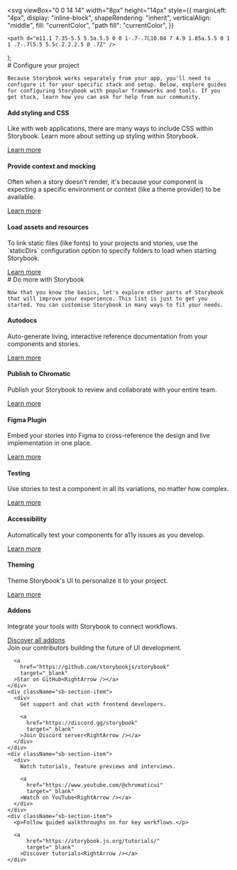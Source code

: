 
  <svg
    viewBox="0 0 14 14"
    width="8px"
    height="14px"
    style={{
      marginLeft: "4px",
      display: "inline-block",
      shapeRendering: "inherit",
      verticalAlign: "middle",
      fill: "currentColor",
      "path fill": "currentColor",
    }}
  >
    <path d="m11.1 7.35-5.5 5.5a.5.5 0 0 1-.7-.7L10.04 7 4.9 1.85a.5.5 0 1 1 .7-.7l5.5 5.5c.2.2.2.5 0 .7Z" />
  </svg>
);

<Meta title="Configure your project" />

<div className="sb-container">
  <div className='sb-section-title'>
    # Configure your project

    Because Storybook works separately from your app, you'll need to configure it for your specific stack and setup. Below, explore guides for configuring Storybook with popular frameworks and tools. If you get stuck, learn how you can ask for help from our community.

  </div>
  <div className="sb-section">
    <div className="sb-section-item">
      <h4 className="sb-section-item-heading">Add styling and CSS</h4>
      <p className="sb-section-item-paragraph">Like with web applications, there are many ways to include CSS within Storybook. Learn more about setting up styling within Storybook.</p>
      <a
        href="https://storybook.js.org/docs/configure/styling-and-css/?renderer=react"
        target="_blank"
      >Learn more<RightArrow /></a>
    </div>
    <div className="sb-section-item">
      <h4 className="sb-section-item-heading">Provide context and mocking</h4>
      <p className="sb-section-item-paragraph">Often when a story doesn't render, it's because your component is expecting a specific environment or context (like a theme provider) to be available.</p>
      <a
        href="https://storybook.js.org/docs/writing-stories/decorators/?renderer=react#context-for-mocking"
        target="_blank"
      >Learn more<RightArrow /></a>
    </div>
    <div className="sb-section-item">
      <div>
        <h4 className="sb-section-item-heading">Load assets and resources</h4>
        <p className="sb-section-item-paragraph">To link static files (like fonts) to your projects and stories, use the
        `staticDirs` configuration option to specify folders to load when
        starting Storybook.</p>
        <a
          href="https://storybook.js.org/docs/configure/images-and-assets/?renderer=react"
          target="_blank"
        >Learn more<RightArrow /></a>
      </div>
    </div>
  </div>
</div>
<div className="sb-container">
  <div className='sb-section-title'>
    # Do more with Storybook

    Now that you know the basics, let's explore other parts of Storybook that will improve your experience. This list is just to get you started. You can customise Storybook in many ways to fit your needs.

  </div>

  <div className="sb-section">
    <div className="sb-features-grid">
      <div className="sb-grid-item">
        <h4 className="sb-section-item-heading">Autodocs</h4>
        <p className="sb-section-item-paragraph">Auto-generate living,
          interactive reference documentation from your components and stories.</p>
        <a
          href="https://storybook.js.org/docs/writing-docs/autodocs/?renderer=react"
          target="_blank"
        >Learn more<RightArrow /></a>
      </div>
      <div className="sb-grid-item">
        <h4 className="sb-section-item-heading">Publish to Chromatic</h4>
        <p className="sb-section-item-paragraph">Publish your Storybook to review and collaborate with your entire team.</p>
        <a
          href="https://storybook.js.org/docs/sharing/publish-storybook/?renderer=react#publish-storybook-with-chromatic"
          target="_blank"
        >Learn more<RightArrow /></a>
      </div>
      <div className="sb-grid-item">
        <h4 className="sb-section-item-heading">Figma Plugin</h4>
        <p className="sb-section-item-paragraph">Embed your stories into Figma to cross-reference the design and live
          implementation in one place.</p>
        <a
          href="https://storybook.js.org/docs/sharing/design-integrations/?renderer=react#embed-storybook-in-figma-with-the-plugin"
          target="_blank"
        >Learn more<RightArrow /></a>
      </div>
      <div className="sb-grid-item">
        <h4 className="sb-section-item-heading">Testing</h4>
        <p className="sb-section-item-paragraph">Use stories to test a component in all its variations, no matter how
          complex.</p>
        <a
          href="https://storybook.js.org/docs/writing-tests/?renderer=react"
          target="_blank"
        >Learn more<RightArrow /></a>
      </div>
      <div className="sb-grid-item">
        <h4 className="sb-section-item-heading">Accessibility</h4>
        <p className="sb-section-item-paragraph">Automatically test your components for a11y issues as you develop.</p>
        <a
          href="https://storybook.js.org/docs/writing-tests/accessibility-testing/?renderer=react"
          target="_blank"
        >Learn more<RightArrow /></a>
      </div>
      <div className="sb-grid-item">
        <h4 className="sb-section-item-heading">Theming</h4>
        <p className="sb-section-item-paragraph">Theme Storybook's UI to personalize it to your project.</p>
        <a
          href="https://storybook.js.org/docs/configure/theming/?renderer=react"
          target="_blank"
        >Learn more<RightArrow /></a>
      </div>
    </div>
  </div>
</div>
<div className='sb-addon'>
  <div className='sb-addon-text'>
    <h4>Addons</h4>
    <p className="sb-section-item-paragraph">Integrate your tools with Storybook to connect workflows.</p>
    <a
        href="https://storybook.js.org/addons/"
        target="_blank"
      >Discover all addons<RightArrow /></a>
  </div>
  <div className='sb-addon-img'>
  </div>
</div>

<div className="sb-section sb-socials">
    <div className="sb-section-item">
      Join our contributors building the future of UI development.

      <a
        href="https://github.com/storybookjs/storybook"
        target="_blank"
      >Star on GitHub<RightArrow /></a>
    </div>
    <div className="sb-section-item">
      <div>
        Get support and chat with frontend developers.

        <a
          href="https://discord.gg/storybook"
          target="_blank"
        >Join Discord server<RightArrow /></a>
      </div>
    </div>
    <div className="sb-section-item">
      <div>
        Watch tutorials, feature previews and interviews.

        <a
          href="https://www.youtube.com/@chromaticui"
          target="_blank"
        >Watch on YouTube<RightArrow /></a>
      </div>
    </div>
    <div className="sb-section-item">
      <p>Follow guided walkthroughs on for key workflows.</p>

      <a
          href="https://storybook.js.org/tutorials/"
          target="_blank"
        >Discover tutorials<RightArrow /></a>
    </div>

</div>

<style>
  {`
  .sb-container {
    margin-bottom: 48px;
  }

  .sb-section {
    width: 100%;
    display: flex;
    flex-direction: row;
    gap: 20px;
  }

  img {
    object-fit: cover;
  }

  .sb-section-title {
    margin-bottom: 32px;
  }

  .sb-section a:not(h1 a, h2 a, h3 a) {
    font-size: 14px;
  }

  .sb-section-item, .sb-grid-item {
    flex: 1;
    display: flex;
    flex-direction: column;
  }

  .sb-section-item-heading {
    padding-top: 20px !important;
    padding-bottom: 5px !important;
    margin: 0 !important;
  }
  .sb-section-item-paragraph {
    margin: 0;
    padding-bottom: 10px;
  }

  .sb-chevron {
    margin-left: 5px;
  }

  .sb-features-grid {
    display: grid;
    grid-template-columns: repeat(2, 1fr);
    grid-gap: 32px 20px;
  }

  .sb-socials {
    display: grid;
    grid-template-columns: repeat(4, 1fr);
  }

  .sb-socials p {
    margin-bottom: 10px;
  }

  .sb-explore-image {
    max-height: 32px;
    align-self: flex-start;
  }

  .sb-addon {
    width: 100%;
    display: flex;
    align-items: center;
    position: relative;
    background-color: #EEF3F8;
    border-radius: 5px;
    border: 1px solid rgba(0, 0, 0, 0.05);
    background: #EEF3F8;
    height: 180px;
    margin-bottom: 48px;
    overflow: hidden;
  }

  .sb-addon-text {
    padding-left: 48px;
    max-width: 240px;
  }

  .sb-addon-text h4 {
    padding-top: 0px;
  }

  .sb-addon-img {
    position: absolute;
    left: 345px;
    top: 0;
    height: 100%;
    width: 200%;
    overflow: hidden;
  }

  .sb-addon-img img {
    width: 650px;
    transform: rotate(-15deg);
    margin-left: 40px;
    margin-top: -72px;
    box-shadow: 0 0 1px rgba(255, 255, 255, 0);
    backface-visibility: hidden;
  }

  @media screen and (max-width: 800px) {
    .sb-addon-img {
      left: 300px;
    }
  }

  @media screen and (max-width: 600px) {
    .sb-section {
      flex-direction: column;
    }

    .sb-features-grid {
      grid-template-columns: repeat(1, 1fr);
    }

    .sb-socials {
      grid-template-columns: repeat(2, 1fr);
    }

    .sb-addon {
      height: 280px;
      align-items: flex-start;
      padding-top: 32px;
      overflow: hidden;
    }

    .sb-addon-text {
      padding-left: 24px;
    }

    .sb-addon-img {
      right: 0;
      left: 0;
      top: 130px;
      bottom: 0;
      overflow: hidden;
      height: auto;
      width: 124%;
    }

    .sb-addon-img img {
      width: 1200px;
      transform: rotate(-12deg);
      margin-left: 0;
      margin-top: 48px;
      margin-bottom: -40px;
      margin-left: -24px;
    }
  }
  `}
</style>
